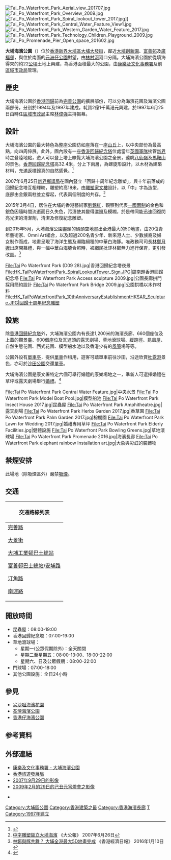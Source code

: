 [[File:Tai_Po_Waterfront_Park_Aerial_view_201707.jpg|thumb]]
[[File:Tai_Po_Waterfront_Park_Overview_2009.jpg|thumb]]
[[File:Tai_Po_Waterfront_Park_Spiral_lookout_tower_2017.jpg|thumb]]]]
[[File:Tai_Po_Waterfront_Park_Central_Water_Feature_View1.jpg|thumb]]
[[File:Tai_Po_Waterfront_Park_Western_Garden_Water_Feature_2017.jpg|thumb]]
[[File:Tai_Po_Waterfront_Park_Technology_Children_Playground_2009.jpg|thumb]]
[[File:Tai_Po_Promenade_Pier_Open_space_201602.jpg|thumb]]

'''大埔海濱公園'''（{{lang|en|'''Tai Po Waterfront Park'''}}）位於[[香港|香港]][[新界|新界]][[大埔區|大埔區]][[大埔_(香港)|大埔]][[大發街|大發街]]，鄰近[[大埔創新園|大埔創新園]]、[[富善邨|富善邨]]及[[廣福邨|廣福邨]]，與位於南面的[[元洲仔公園|元洲仔公園]]對望，由[[林村河|林村河]]河口分隔。大埔海濱公園於從填海得來的約22[[公頃|公頃]]土地上興建，為香港面積最大的公園，由[[康樂及文化事務署|康樂及文化事務署]]及前[[區域市政局|區域市政局]]管理。

==歷史==
大埔海濱公園於[[香港回歸|香港回歸]]前為[[完善公園|完善公園]]的擴展部份，可以分為海濱花園及海濱公園兩部份，分別於1994年及1997年建成，耗資2億1千萬港元興建，於1997年6月25日由時任[[區域市政局|區域市政局]]主席[[林偉強|林偉強]]主持揭幕。

== 設計 ==
大埔海濱公園的最大特色為整座公園仿如座落在一座[[丘|山丘]]上，以中央部份為最高點，向四周伸展。此外，園內設有一座[[香港回歸紀念塔|香港回歸紀念塔]]位處當年[[英國軍隊|英國軍隊]]接管[[新界|新界]]時之登陸地點，遊人可以登上塔上瞭覽大埔海濱公園之全景，遠眺[[八仙嶺|八仙嶺]]及[[馬鞍山_(香港山峰)|馬鞍山]]的景色。[[香港回歸紀念塔|香港回歸紀念塔]]高32.4米，分上下兩層，為螺旋形設計，以木材為建築材料，充滿返樸歸真的自然感覺。<ref>{{cite web |language=zh-hk |url=http://hk.ulifestyle.com.hk/spot/detail.html?id=ABdGD1ozBwtZFwNr&utm_source=uhk&utm_campaign=spot-list&utm_medium=title&utm_content=title2-08 |title=大埔海濱公園 綠茵婚禮熱點 |publisher=[[HK.ULifestyle.com.hk|HK.ULifestyle.com.hk]] |access-date=2015-03-09 |archive-date=2016-03-05 |archive-url=https://web.archive.org/web/20160305081949/http://hk.ulifestyle.com.hk/spot/detail.html?id=ABdGD1ozBwtZFwNr&utm_source=uhk&utm_campaign=spot-list&utm_medium=title&utm_content=title2-08 |dead-url=no }}</ref>

2007年6月25日[[新界鄉議局|新界鄉議局]]在園內豎立「回歸十周年紀念雕塑」，與十年前落成的回歸紀念塔互相輝映，雕塑約高18米，由[[雕塑家|雕塑家]][[文樓|文樓]]設計，以「中」字為造型，底部由金銀兩柱並立撐起，代表兩個制度的共存。<ref>[http://202.55.1.83/news/07/06/26/GW-756677.htm 中字雕塑聳立大埔海濱] {{Wayback|url=http://202.55.1.83/news/07/06/26/GW-756677.htm |date=20151120181953 }} 《大公報》 2007年6月26日</ref>

2015年3月4日，居住在大埔的香港藝術家[[劉錦紅|劉錦紅]]，觀察到代表[[一國兩制|一國兩制]]的金色和銀色因隨時間流逝而日久失色，污漬使其變得邋遢及模糊，於是帶同能迅速回復閃亮光潔的清潔劑，清潔及修復紀念雕塑。

到2015年5月，大埔海濱公園盡頭的碼頭空地畫出全港最大的5D地畫，由20位青年藝術家、Omni Art組合，以及超過200名青少年、新來港人士、少數族裔及婦女制作而成，地畫呈現了海洋生態及瀕臨絕種的中華白海豚。唯政務司司長[[林鄭月娥|林鄭月娥]]出席開幕禮，與一幅中華白海豚合照時，被網民批評林鄭無力進行保育，更引發改圖。<ref>[http://topick.hket.com/article/1168379/%E6%9E%97%E9%84%AD%E8%88%87%E8%B1%9A%E5%85%B1%E8%88%9E%EF%BC%9F%20%20%E5%A4%A7%E5%9F%94%E5%85%A8%E6%B8%AF%E6%9C%80%E5%A4%A75D%E5%9C%B0%E7%95%AB%E5%AE%8C%E6%88%90 林鄭與豚共舞？ 大埔全港最大5D地畫完成] {{Wayback|url=http://topick.hket.com/article/1168379/%E6%9E%97%E9%84%AD%E8%88%87%E8%B1%9A%E5%85%B1%E8%88%9E%EF%BC%9F%20%20%E5%A4%A7%E5%9F%94%E5%85%A8%E6%B8%AF%E6%9C%80%E5%A4%A75D%E5%9C%B0%E7%95%AB%E5%AE%8C%E6%88%90 |date=20190629140108 }} 《香港經濟日報》 2016年1月10日</ref>

<gallery>
File:Tai Po Waterfront Park (D09 28).jpg|香港回歸紀念塔夜景
File:HK_TaiPoWaterfrontPark_SpiralLookoutTower_Sign.JPG|[[周南_(新華社社長)|周南]]題香港回歸紀念塔
File:Tai Po Waterfront Park Access sculpture 2009.jpg|公園長廊拱門採用簡約設計
File:Tai Po Waterfront Park Bridge 2009.jpg|公園拱橋以木作材料
File:HK_TaiPoWaterfrontPark_10thAnniversaryEstablishmentHKSAR_Sculpture.JPG|回歸十周年紀念雕塑
</gallery>

==設施==
除[[香港回歸紀念塔|香港回歸紀念塔]]外，大埔海濱公園內有長達1,200米的海濱長廊、660個座位及上蓋的觀景臺、600個座位及瓦遮頭的露天劇場、草地滾球場、緩跑徑、昆蟲屋、自然生態花園、西式花園、模型船水池以及香港少有的[[風箏|風箏]]場等等。

公園外設有[[單車亭|單車亭]]，提供[[單車|單車]]作租用，遊客可踏單車前往沙田，沿途欣賞[[吐露港|吐露港]]景色，亦可於[[沙田公園|沙田公園]]交還[[單車|單車]]。

大埔海濱公園是康文署特定六個可舉行婚禮的康樂場地之一，準新人可選擇婚禮在草坪或露天劇場舉行[[婚禮|婚禮]]。<ref>{{Cite web |url=http://www.lcsd.gov.hk/tc/wedding/tpwp.html |title=康樂場地舉行婚禮 |access-date=2015-11-20 |archive-date=2020-09-24 |archive-url=https://web.archive.org/web/20200924211613/https://www.lcsd.gov.hk/tc/wedding/tpwp.html |dead-url=no }}</ref>

<gallery>
File:Tai Po Waterfront Park Central Water Feature.jpg|中央水景
File:Tai Po Waterfront Park Model Boat Pool.jpg|模型船池
File:Tai Po Waterfront Park Insect House 2017.jpg|昆蟲屋
File:Tai Po Waterfront Park Amphitheatre.jpg|露天劇場
File:Tai Po Waterfront Park Herbs Garden 2017.jpg|香草園
File:Tai Po Waterfront Park Palm Garden 2017.jpg|棕櫚園
File:Tai Po Waterfront Park Lawn for Wedding 2017.jpg|婚禮專用草坪
File:Tai Po Waterfront Park Elderly Facilities.jpg|健體設施
File:Tai Po Waterfront Park Bowling Greens.jpg|草地滾球場
File:Tai Po Waterfront Park Promenade 2016.jpg|海濱長廊
File:Tai Po Waterfront Park elephant rainbow Installation art.jpg|大象與彩虹的裝飾物
</gallery>

==禁煙安排==
此場地（除吸煙區外）嚴禁[[吸煙|吸煙]]。

==交通==
{| class="mw-collapsible mw-collapsed wikitable" style="background:white; margin: 0 auto; width: auto;" 
! 交通路線列表
|-
|
;[[完善路|完善路]]
{{九龍新界巴士簡單列表|74E|74F|275R}}
;[[大景街|大景街]]
{{九龍新界巴士簡單列表|72A}}
;[[大埔工業邨巴士總站|大埔工業邨巴士總站]]
{{九龍新界巴士簡單列表|72A|73|74F|263C|265S|274P}}
{{新界專線小巴簡單列表|26|26A}}
;[[富善邨巴士總站|富善邨巴士總站]]/[[安埔路|安埔路]]
{{九龍新界巴士簡單列表|71S|73D_sa|73X|75X|271|271B|271S|271R|271X|272P|K17|N271}}
;[[汀角路|汀角路]]
{{九龍新界巴士簡單列表|72A|72C|73|73P|74K|75K|263C|265S|274P}}
{{新界專線小巴簡單列表|20B|20C|20K|20M|20P|20R|26|26A}}
;[[南運路|南運路]]
{{九龍新界巴士簡單列表|71A|71K|71S|72C|73|73B|73D_sa|73P|73X|74C|74E|74P|75X|271|271B|271X}}
{{大嶼山巴士簡單列表|A47X|NA47}}
{{過海隧道巴士簡單列表|307A|307P|907C_sm}}
{{新界專線小巴簡單列表|20P|20X|26|26A|502}}
{{新界居民巴士簡單列表|NR519}}
|}

==開放時間==
*昆蟲屋：08:00-19:00
*香港回歸紀念塔：07:00-19:00
*草地滾球場：
**星期一(公眾假期除外)：全天關閉 
**星期二至星期五：08:00-13:00、18:00-22:00
**星期六、日及公眾假期：08:00-22:00
*門球場：07:00-18:00
*其他公園設施：全日24小時

==參見==
*[[尖沙咀海濱花園|尖沙咀海濱花園]] 
*[[荃灣海濱公園|荃灣海濱公園]] 
*[[香港仔海濱公園|香港仔海濱公園]] 

==参考資料==
<div class="references-small">
<references />
</div>

==外部連結==
{{commonscat|Tai Po Waterfront Park}}
*[http://www.lcsd.gov.hk/tc/parks/tpwp/index.html 康樂及文化事務署 - 大埔海濱公園] {{Wayback|url=http://www.lcsd.gov.hk/tc/parks/tpwp/index.html |date=20200719045117 }}
*[https://web.archive.org/web/20060526032612/http://www.discoverhongkong.com/taiwan/touring/hkiidistricts/ta_dist_taip1.jhtml 香港旅遊發展局]
*[http://www.youtube.com/watch?v=jbv3Bm2GJuk&feature=related 2007年9月29日的影像] {{Wayback|url=http://www.youtube.com/watch?v=jbv3Bm2GJuk&feature=related |date=20150706120059 }}
*[http://www.youtube.com/watch?v=Ac45g-4o1yw 2009年2月的29日的己丑元宵燈會之影像] {{Wayback|url=http://www.youtube.com/watch?v=Ac45g-4o1yw |date=20160411065656 }}

{{香港公園}}
{{香港海濱花園}}

[[Category:大埔區公園|Category:大埔區公園]]

[[Category:香港建築之最|Category:香港建築之最]]
[[Category:香港海濱長廊|Category:香港海濱長廊]]
*[[Category:前區域市政局康樂設施|T]]
[[Category:1997年建立|Category:1997年建立]]